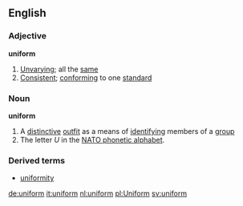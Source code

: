 ==English==
===Adjective===
'''uniform'''
#[[Unvarying]]; all the [[same]]
#[[Consistent]]; [[conform]]ing to one [[standard]]
===Noun===
'''uniform'''
#A [[distinctive]] [[outfit]] as a means of [[identify]]ing members of a [[group]]
#The letter ''U'' in the [[NATO phonetic alphabet]].
===Derived terms===
*[[uniformity]]

[[de:uniform]]
[[it:uniform]]
[[nl:uniform]]
[[pl:Uniform]]
[[sv:uniform]]